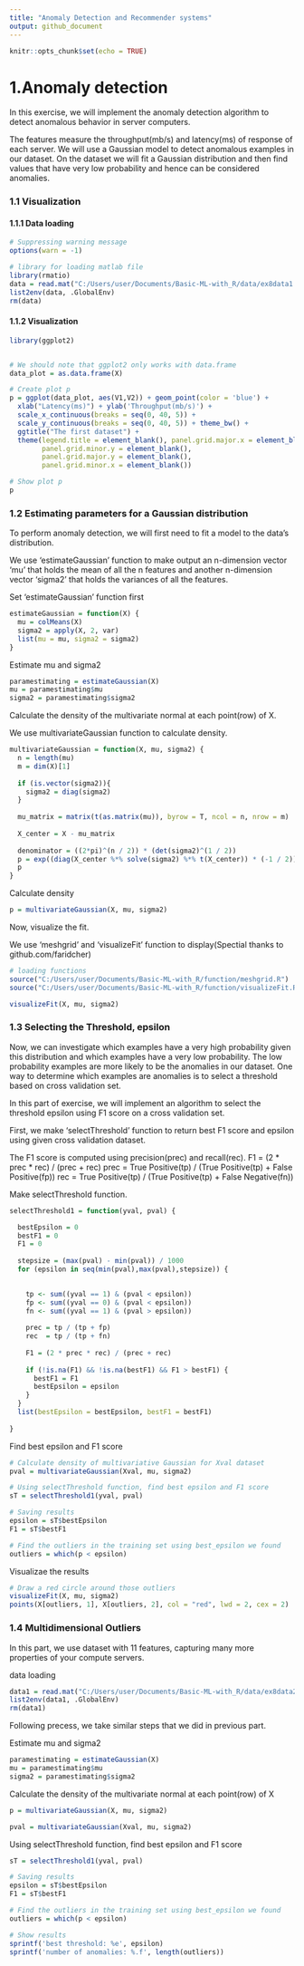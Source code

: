 ```yaml
---
title: "Anomaly Detection and Recommender systems"
output: github_document
---
```


```r
knitr::opts_chunk$set(echo = TRUE)
```



# 1.Anomaly detection

In this exercise, we will implement the anomaly detection algorithm to detect anomalous behavior in server computers.

The features measure the throughput(mb/s) and latency(ms) of response of each server.
We will use a Gaussian model to detect anomalous examples in our dataset. On the dataset we will fit a Gaussian distribution and then find values that have very low probability 
and hence can be considered anomalies.

### 1.1 Visualization

#### 1.1.1 Data loading
``` r
# Suppressing warning message
options(warn = -1)

# library for loading matlab file
library(rmatio) 
data = read.mat("C:/Users/user/Documents/Basic-ML-with_R/data/ex8data1.mat")
list2env(data, .GlobalEnv)
rm(data)
```

#### 1.1.2  Visualization

``` r
library(ggplot2)


# We should note that ggplot2 only works with data.frame
data_plot = as.data.frame(X) 

# Create plot p
p = ggplot(data_plot, aes(V1,V2)) + geom_point(color = 'blue') + 
  xlab("Latency(ms)") + ylab('Throughput(mb/s)') +
  scale_x_continuous(breaks = seq(0, 40, 5)) + 
  scale_y_continuous(breaks = seq(0, 40, 5)) + theme_bw() +
  ggtitle("The first dataset") +
  theme(legend.title = element_blank(), panel.grid.major.x = element_blank() ,
        panel.grid.minor.y = element_blank(),
        panel.grid.major.y = element_blank(),
        panel.grid.minor.x = element_blank())

# Show plot p
p  

```

### 1.2 Estimating parameters for a Gaussian distribution

To perform anomaly detection, we will first need to fit a model to the data's distribution.

We use 'estimateGaussian' function to make output an n-dimension vector 'mu' that holds the mean of all the n features and another n-dimension vector 'sigma2' that holds the variances of all the features.

Set 'estimateGaussian' function first
``` r
estimateGaussian = function(X) {
  mu = colMeans(X)
  sigma2 = apply(X, 2, var) 
  list(mu = mu, sigma2 = sigma2)
}
```

Estimate mu and sigma2
``` r
paramestimating = estimateGaussian(X)
mu = paramestimating$mu
sigma2 = paramestimating$sigma2
```

Calculate the density of the multivariate normal at each point(row) of X.

We use multivariateGaussian function to calculate density.
``` r
multivariateGaussian = function(X, mu, sigma2) {
  n = length(mu)
  m = dim(X)[1]
  
  if (is.vector(sigma2)){
    sigma2 = diag(sigma2)
  }
    
  mu_matrix = matrix(t(as.matrix(mu)), byrow = T, ncol = n, nrow = m)
  
  X_center = X - mu_matrix 
  
  denominator = ((2*pi)^(n / 2)) * (det(sigma2)^(1 / 2))
  p = exp((diag(X_center %*% solve(sigma2) %*% t(X_center)) * (-1 / 2))) / denominator
  p
}
```
Calculate density
``` r
p = multivariateGaussian(X, mu, sigma2)
```

Now, visualize the fit.

We use 'meshgrid' and 'visualizeFit' function to display(Spectial thanks to github.com/faridcher)
```r
# loading functions
source("C:/Users/user/Documents/Basic-ML-with_R/function/meshgrid.R")
source("C:/Users/user/Documents/Basic-ML-with_R/function/visualizeFit.R")

visualizeFit(X, mu, sigma2)
```


### 1.3 Selecting the Threshold, epsilon

Now, we can investigate which examples have a very high probability given this distribution and which examples have a very low probability.
The low probability examples are more likely to be the anomalies in our dataset. One way to determine which examples are anomalies is to select a threshold based on cross validation set.


In this part of exercise, we will implement an algorithm to select the threshold epsilon using F1 score on a cross validation set.

First, we make 'selectThreshold' function to return best F1 score and epsilon using given cross validation dataset.

The F1 score is computed using precision(prec) and recall(rec).
F1 = (2 * prec * rec) / (prec + rec)
prec = True Positive(tp) / (True Positive(tp) + False Positive(fp))
rec = True Positive(tp) / (True Positive(tp) + False Negative(fn))

Make selectThreshold function.
```r
selectThreshold1 = function(yval, pval) {

  bestEpsilon = 0
  bestF1 = 0
  F1 = 0
  
  stepsize = (max(pval) - min(pval)) / 1000
  for (epsilon in seq(min(pval),max(pval),stepsize)) {

    
    tp <- sum((yval == 1) & (pval < epsilon))
    fp <- sum((yval == 0) & (pval < epsilon))
    fn <- sum((yval == 1) & (pval > epsilon))
    
    prec = tp / (tp + fp)
    rec  = tp / (tp + fn)
    
    F1 = (2 * prec * rec) / (prec + rec)
    
    if (!is.na(F1) && !is.na(bestF1) && F1 > bestF1) {
      bestF1 = F1
      bestEpsilon = epsilon
    }
  }
  list(bestEpsilon = bestEpsilon, bestF1 = bestF1)
  
}
```

Find best epsilon and F1 score
```r
# Calculate density of multivariative Gaussian for Xval dataset
pval = multivariateGaussian(Xval, mu, sigma2)

# Using selectThreshold function, find best epsilon and F1 score
sT = selectThreshold1(yval, pval)

# Saving results
epsilon = sT$bestEpsilon
F1 = sT$bestF1

# Find the outliers in the training set using best_epsilon we found  
outliers = which(p < epsilon)
```

Visualizae the results
```r
# Draw a red circle around those outliers
visualizeFit(X, mu, sigma2)
points(X[outliers, 1], X[outliers, 2], col = "red", lwd = 2, cex = 2)
```


### 1.4 Multidimensional Outliers

In this part, we use dataset with 11 features, capturing many more properties of your compute servers.

data loading
```r
data1 = read.mat("C:/Users/user/Documents/Basic-ML-with_R/data/ex8data2.mat")
list2env(data1, .GlobalEnv)
rm(data1)
```

Following precess, we take similar steps that we did in previous part. 


Estimate mu and sigma2
```r
paramestimating = estimateGaussian(X)
mu = paramestimating$mu
sigma2 = paramestimating$sigma2
```

Calculate the density of the multivariate normal at each point(row) of X
```r
p = multivariateGaussian(X, mu, sigma2)

pval = multivariateGaussian(Xval, mu, sigma2)
```

Using selectThreshold function, find best epsilon and F1 score
```r
sT = selectThreshold1(yval, pval)

# Saving results
epsilon = sT$bestEpsilon
F1 = sT$bestF1

# Find the outliers in the training set using best_epsilon we found  
outliers = which(p < epsilon)

# Show results
sprintf('best threshold: %e', epsilon)
sprintf('number of anomalies: %.f', length(outliers))
```


